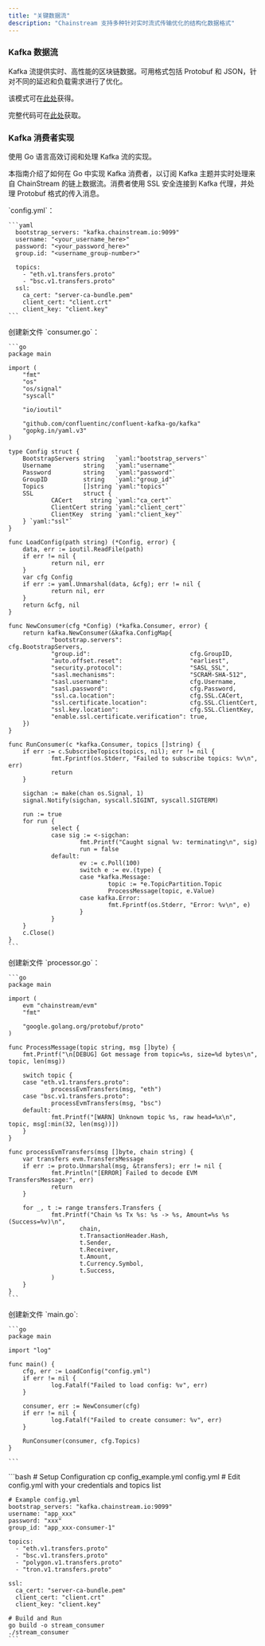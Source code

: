 ```yaml
---
title: "关键数据流"
description: "Chainstream 支持多种针对实时流式传输优化的结构化数据格式"
---
```


### Kafka 数据流

Kafka 流提供实时、高性能的区块链数据。可用格式包括 Protobuf 和 JSON，针对不同的延迟和负载需求进行了优化。

该模式可在[此处](https://github.com/chainstream-io/streaming_protobuf)获得。

完整代码可在[此处](https://github.com/chainstream-io/stream_protobuf_example)获取。

### Kafka 消费者实现

使用 Go 语言高效订阅和处理 Kafka 流的实现。

本指南介绍了如何在 Go 中实现 Kafka 消费者，以订阅 Kafka 主题并实时处理来自 ChainStream 的链上数据流。消费者使用 SSL 安全连接到 Kafka 代理，并处理 Protobuf 格式的传入消息。

<Steps>
  <Step title="配置">
     `config.yml`：

    ```yaml
      bootstrap_servers: "kafka.chainstream.io:9099"
      username: "<your_username_here>"
      password: "<your_password_here>"
      group.id: "<username_group-number>"

      topics:
        - "eth.v1.transfers.proto"
        - "bsc.v1.transfers.proto"
      ssl:
        ca_cert: "server-ca-bundle.pem"
        client_cert: "client.crt"
        client_key: "client.key"
    ```

  </Step>

  <Step title="消费者实现">
    创建新文件 `consumer.go`：

    ```go
    package main

    import (
        "fmt"
        "os"
        "os/signal"
        "syscall"

        "io/ioutil"

        "github.com/confluentinc/confluent-kafka-go/kafka"
        "gopkg.in/yaml.v3"
    )

    type Config struct {
        BootstrapServers string   `yaml:"bootstrap_servers"`
        Username         string   `yaml:"username"`
        Password         string   `yaml:"password"`
        GroupID          string   `yaml:"group_id"`
        Topics           []string `yaml:"topics"`
        SSL              struct {
                CACert     string `yaml:"ca_cert"`
                ClientCert string `yaml:"client_cert"`
                ClientKey  string `yaml:"client_key"`
        } `yaml:"ssl"`
    }

    func LoadConfig(path string) (*Config, error) {
        data, err := ioutil.ReadFile(path)
        if err != nil {
                return nil, err
        }
        var cfg Config
        if err := yaml.Unmarshal(data, &cfg); err != nil {
                return nil, err
        }
        return &cfg, nil
    }

    func NewConsumer(cfg *Config) (*kafka.Consumer, error) {
        return kafka.NewConsumer(&kafka.ConfigMap{
                "bootstrap.servers":                   cfg.BootstrapServers,
                "group.id":                            cfg.GroupID,
                "auto.offset.reset":                   "earliest",
                "security.protocol":                   "SASL_SSL",
                "sasl.mechanisms":                     "SCRAM-SHA-512",
                "sasl.username":                       cfg.Username,
                "sasl.password":                       cfg.Password,
                "ssl.ca.location":                     cfg.SSL.CACert,
                "ssl.certificate.location":            cfg.SSL.ClientCert,
                "ssl.key.location":                    cfg.SSL.ClientKey,
                "enable.ssl.certificate.verification": true,
        })
    }

    func RunConsumer(c *kafka.Consumer, topics []string) {
        if err := c.SubscribeTopics(topics, nil); err != nil {
                fmt.Fprintf(os.Stderr, "Failed to subscribe topics: %v\n", err)
                return
        }

        sigchan := make(chan os.Signal, 1)
        signal.Notify(sigchan, syscall.SIGINT, syscall.SIGTERM)

        run := true
        for run {
                select {
                case sig := <-sigchan:
                        fmt.Printf("Caught signal %v: terminating\n", sig)
                        run = false
                default:
                        ev := c.Poll(100)
                        switch e := ev.(type) {
                        case *kafka.Message:
                                topic := *e.TopicPartition.Topic
                                ProcessMessage(topic, e.Value)
                        case kafka.Error:
                                fmt.Fprintf(os.Stderr, "Error: %v\n", e)
                        }
                }
        }
        c.Close()
    }
    ```

  </Step>

  <Step title="处理器实现">
    创建新文件 `processor.go`：

    ```go
    package main

    import (
        evm "chainstream/evm"
        "fmt"

        "google.golang.org/protobuf/proto"
    )

    func ProcessMessage(topic string, msg []byte) {
        fmt.Printf("\n[DEBUG] Got message from topic=%s, size=%d bytes\n", topic, len(msg))

        switch topic {
        case "eth.v1.transfers.proto":
                processEvmTransfers(msg, "eth")
        case "bsc.v1.transfers.proto":
                processEvmTransfers(msg, "bsc")
        default:
                fmt.Printf("[WARN] Unknown topic %s, raw head=%x\n", topic, msg[:min(32, len(msg))])
        }
    }

    func processEvmTransfers(msg []byte, chain string) {
        var transfers evm.TransfersMessage
        if err := proto.Unmarshal(msg, &transfers); err != nil {
                fmt.Println("[ERROR] Failed to decode EVM TransfersMessage:", err)
                return
        }

        for _, t := range transfers.Transfers {
                fmt.Printf("Chain %s Tx %s: %s -> %s, Amount=%s %s (Success=%v)\n",
                        chain,
                        t.TransactionHeader.Hash,
                        t.Sender,
                        t.Receiver,
                        t.Amount,
                        t.Currency.Symbol,
                        t.Success,
                )
        }
    }
    ```

  </Step>

  <Step title="主应用程序">
    创建新文件 `main.go`:

    ```go
    package main

    import "log"

    func main() {
        cfg, err := LoadConfig("config.yml")
        if err != nil {
                log.Fatalf("Failed to load config: %v", err)
        }

        consumer, err := NewConsumer(cfg)
        if err != nil {
                log.Fatalf("Failed to create consumer: %v", err)
        }

        RunConsumer(consumer, cfg.Topics)
    }

    ```

  </Step>

<Step title="运行程序">
    ```bash
    # Setup Configuration
    cp config_example.yml config.yml
    # Edit config.yml with your credentials and topics list

    # Example config.yml
    bootstrap_servers: "kafka.chainstream.io:9099"
    username: "app_xxx"
    password: "xxx"
    group_id: "app_xxx-consumer-1"

    topics:
      - "eth.v1.transfers.proto"
      - "bsc.v1.transfers.proto"
      - "polygon.v1.transfers.proto"
      - "tron.v1.transfers.proto"

    ssl:
      ca_cert: "server-ca-bundle.pem"
      client_cert: "client.crt"
      client_key: "client.key"

    # Build and Run
    go build -o stream_consumer
    ./stream_consumer
    ```

</Step>

</Steps>
